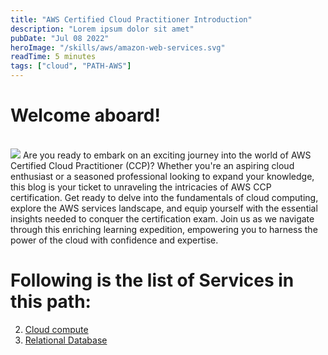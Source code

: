 ```yaml
---
title: "AWS Certified Cloud Practitioner Introduction"
description: "Lorem ipsum dolor sit amet"
pubDate: "Jul 08 2022"
heroImage: "/skills/aws/amazon-web-services.svg"
readTime: 5 minutes
tags: ["cloud", "PATH-AWS"]
---
```


# Welcome aboard!

<br />
<div class="">
	<img src="/skills/aws/amazon-web-services.svg" class="w-32 float-left m-5" />
	<span>
		Are you ready to embark on an exciting journey into the world of AWS
		Certified Cloud Practitioner (CCP)? Whether you're an aspiring cloud
		enthusiast or a seasoned professional looking to expand your knowledge, this
		blog is your ticket to unraveling the intricacies of AWS CCP certification.
		Get ready to delve into the fundamentals of cloud computing, explore the AWS
		services landscape, and equip yourself with the essential insights needed to
		conquer the certification exam. Join us as we navigate through this
		enriching learning expedition, empowering you to harness the power of the
		cloud with confidence and expertise.
	</span>
</div>

# Following is the list of Services in this path:

2. <a href="/blog/cloud/aws-elastic-cloud-compute/">Cloud compute</a>
3. <a href="/blog/cloud/aws-relational-database-service/">Relational Database</a>
